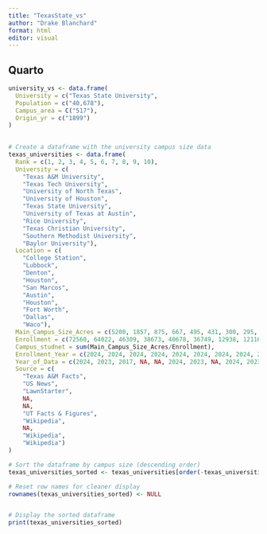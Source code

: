 ```yaml
---
title: "TexasState_vs"
author: "Drake Blanchard"
format: html
editor: visual
---
```


## Quarto

```r
university_vs <- data.frame(
  University = c("Texas State University",
  Population = c("40,678"),
  Campus_area = C("517"),
  Origin_yr = c("1899")
)
  
```

```r

# Create a dataframe with the university campus size data
texas_universities <- data.frame(
  Rank = c(1, 2, 3, 4, 5, 6, 7, 8, 9, 10),
  University = c(
    "Texas A&M University",
    "Texas Tech University",
    "University of North Texas",
    "University of Houston",
    "Texas State University",
    "University of Texas at Austin",
    "Rice University", 
    "Texas Christian University",
    "Southern Methodist University",
    "Baylor University"),
  Location = c(
    "College Station", 
    "Lubbock", 
    "Denton", 
    "Houston", 
    "San Marcos", 
    "Austin", 
    "Houston", 
    "Fort Worth", 
    "Dallas", 
    "Waco"),
  Main_Campus_Size_Acres = c(5200, 1857, 875, 667, 495, 431, 300, 295, 234, 100),
  Enrollment = c(72560, 64022, 46309, 38673, 40678, 36749, 12938, 12116, 20626, 20571),
  Campus_studnet = sum(Main_Campus_Size_Acres/Enrollment),
  Enrollment_Year = c(2024, 2024, 2024, 2024, 2024, 2024, 2024, 2024, 2024, 2024),
  Year_of_Data = c(2024, 2023, 2017, NA, NA, 2024, 2023, NA, 2024, 2023),
  Source = c(
    "Texas A&M Facts",
    "US News", 
    "LawnStarter", 
    NA, 
    NA, 
    "UT Facts & Figures", 
    "Wikipedia", 
    NA, 
    "Wikipedia", 
    "Wikipedia")
)

# Sort the dataframe by campus size (descending order)
texas_universities_sorted <- texas_universities[order(-texas_universities$Main_Campus_Size_Acres),]

# Reset row names for cleaner display
rownames(texas_universities_sorted) <- NULL


# Display the sorted dataframe
print(texas_universities_sorted)


```
